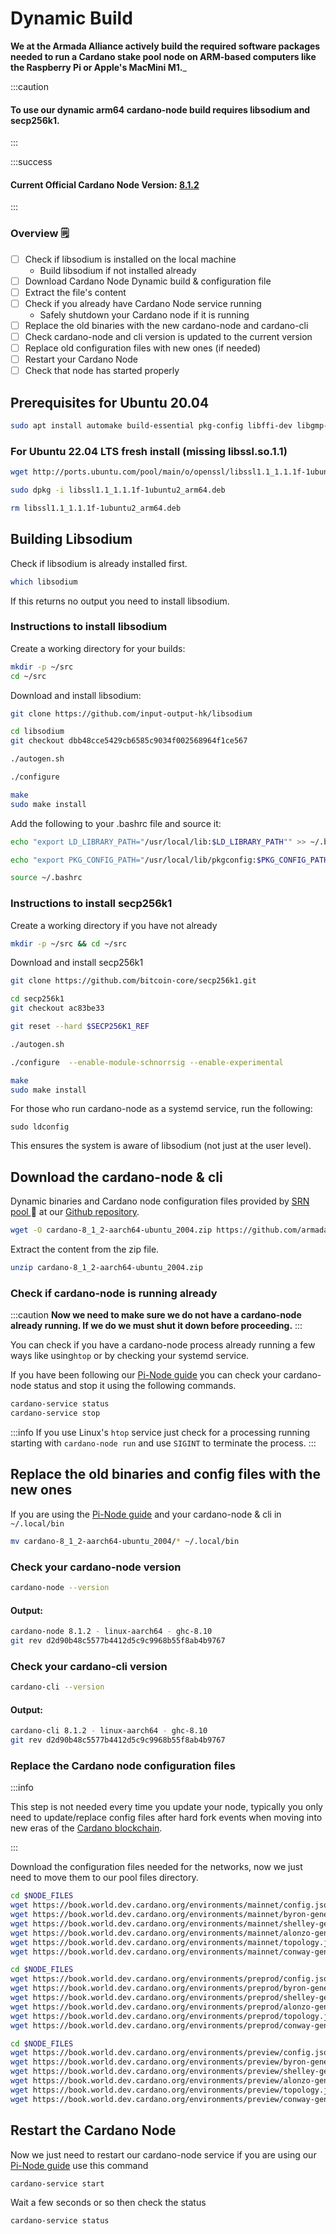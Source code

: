 
# Dynamic Build

**We at the Armada Alliance actively build the required software packages needed to run a Cardano stake pool node on ARM-based computers like the Raspberry Pi or Apple's MacMini M1.**_

:::caution
#### To use our dynamic arm64 cardano-node build requires libsodium and secp256k1.
:::


:::success
#### Current Official Cardano Node Version: [8.1.2](https://github.com/input-output-hk/cardano-node)
:::

### Overview 🗒

* [ ] Check if libsodium is installed on the local machine
  * Build libsodium if not installed already
* [ ] Download Cardano Node Dynamic build & configuration file
* [ ] Extract the file's content
* [ ] Check if you already have Cardano Node service running
  * Safely shutdown your Cardano node if it is running
* [ ] Replace the old binaries with the new cardano-node and cardano-cli
* [ ] Check cardano-node and cli version is updated to the current version
* [ ] Replace old configuration files with new ones (if needed)
* [ ] Restart your Cardano Node
* [ ] Check that node has started properly

## Prerequisites for Ubuntu 20.04

```bash title=">_ Terminal"
sudo apt install automake build-essential pkg-config libffi-dev libgmp-dev libssl-dev libtinfo-dev libsystemd-dev zlib1g-dev make g++ tmux git jq wget libncursesw5 libtool autoconf liblmdb-dev -y
```
### For Ubuntu 22.04 LTS fresh install (missing libssl.so.1.1)

```bash title=">_ Terminal"
wget http://ports.ubuntu.com/pool/main/o/openssl/libssl1.1_1.1.1f-1ubuntu2_arm64.deb

sudo dpkg -i libssl1.1_1.1.1f-1ubuntu2_arm64.deb

rm libssl1.1_1.1.1f-1ubuntu2_arm64.deb
```


## Building Libsodium

Check if libsodium is already installed first.

```bash title=">_ Terminal"
which libsodium
```

If this returns no output you need to install libsodium.

### Instructions to install libsodium

Create a working directory for your builds:

```bash title=">_ Terminal"
mkdir -p ~/src
cd ~/src
```

Download and install libsodium:

```bash title=">_ Terminal"
git clone https://github.com/input-output-hk/libsodium
```

```bash title=">_ Terminal"
cd libsodium
git checkout dbb48cce5429cb6585c9034f002568964f1ce567
```

```bash title=">_ Terminal"
./autogen.sh
```

```bash title=">_ Terminal"
./configure
```

```bash title=">_ Terminal"
make
sudo make install
```

Add the following to your .bashrc file and source it:

```bash title=">_ Terminal"
echo "export LD_LIBRARY_PATH="/usr/local/lib:$LD_LIBRARY_PATH"" >> ~/.bashrc

echo "export PKG_CONFIG_PATH="/usr/local/lib/pkgconfig:$PKG_CONFIG_PATH"" >> ~/.bashrc

source ~/.bashrc
```

### Instructions to install secp256k1

Create a working directory if you have not already

```bash title=">_ Terminal"
mkdir -p ~/src && cd ~/src
```
Download and install secp256k1

```bash title=">_ Terminal"
git clone https://github.com/bitcoin-core/secp256k1.git
```

```bash title=">_ Terminal"
cd secp256k1
git checkout ac83be33
```

```bash title=">_ Terminal"
git reset --hard $SECP256K1_REF
```

```bash title=">_ Terminal"
./autogen.sh
```

```bash title=">_ Terminal"
./configure  --enable-module-schnorrsig --enable-experimental
```

```bash title=">_ Terminal"
make
sudo make install
```

For those who run cardano-node as a systemd service, run the following:

```
sudo ldconfig
```

This ensures the system is aware of libsodium (not just at the user level).

## Download the cardano-node & cli

Dynamic binaries and Cardano node configuration files provided by [SRN pool ](https://armada-alliance.com/stake-pools/cc1b1c03798884c636703443a23b8d9e827d6c0417921600394198a0):pray: at our [Github repository](https://github.com/armada-alliance/cardano-node-binaries).

```bash title=">_ Terminal"
wget -O cardano-8_1_2-aarch64-ubuntu_2004.zip https://github.com/armada-alliance/cardano-node-binaries/blob/main/dynamic-binaries/8.1.2/cardano-8_1_2-aarch64-ubuntu_2004.zip?raw=true
```

Extract the content from the zip file.

```bash title=">_ Terminal"
unzip cardano-8_1_2-aarch64-ubuntu_2004.zip
```

### Check if cardano-node is running already

:::caution
**Now we need to make sure we do not have a cardano-node already running. If we do we must shut it down before proceeding.**
:::

You can check if you have a cardano-node process already running a few ways like using`htop` or by checking your systemd service.

If you have been following our [Pi-Node guide](../pi-pool-tutorial/) you can check your cardano-node status and stop it using the following commands.

```bash title=">_ Terminal"
cardano-service status
cardano-service stop
```

:::info
If you use Linux's `htop` service just check for a processing running starting with `cardano-node run` and use `SIGINT` to terminate the process.
:::

## Replace the old binaries and config files with the new ones

If you are using the [Pi-Node guide](../pi-pool-tutorial/) and your cardano-node & cli in `~/.local/bin`

```bash title=">_ Terminal"
mv cardano-8_1_2-aarch64-ubuntu_2004/* ~/.local/bin
```

### Check your cardano-node version

```bash title=">_ Terminal"
cardano-node --version
```

#### Output:

```bash title=">_ Terminal"
cardano-node 8.1.2 - linux-aarch64 - ghc-8.10
git rev d2d90b48c5577b4412d5c9c9968b55f8ab4b9767
```

### Check your cardano-cli version

```bash title=">_ Terminal"
cardano-cli --version
```

#### Output:

```bash title=">_ Terminal"
cardano-cli 8.1.2 - linux-aarch64 - ghc-8.10
git rev d2d90b48c5577b4412d5c9c9968b55f8ab4b9767
```

### Replace the Cardano node configuration files

:::info

This step is not needed every time you update your node, typically you only need to update/replace config files after hard fork events when moving into new eras of the [Cardano blockchain](https://roadmap.cardano.org/en/).

:::

Download the configuration files needed for the networks, now we just need to move them to our pool files directory.

<Tabs>
  <TabItem value="Mainnet" label="Mainnet" default> 

```bash title=">_ Terminal"
cd $NODE_FILES
wget https://book.world.dev.cardano.org/environments/mainnet/config.json
wget https://book.world.dev.cardano.org/environments/mainnet/byron-genesis.json
wget https://book.world.dev.cardano.org/environments/mainnet/shelley-genesis.json
wget https://book.world.dev.cardano.org/environments/mainnet/alonzo-genesis.json
wget https://book.world.dev.cardano.org/environments/mainnet/topology.json
wget https://book.world.dev.cardano.org/environments/mainnet/conway-genesis.json
```
  </TabItem>
  <TabItem value="Pre-Production" label="Pre-Production">

```bash title=">_ Terminal"
cd $NODE_FILES
wget https://book.world.dev.cardano.org/environments/preprod/config.json
wget https://book.world.dev.cardano.org/environments/preprod/byron-genesis.json
wget https://book.world.dev.cardano.org/environments/preprod/shelley-genesis.json
wget https://book.world.dev.cardano.org/environments/preprod/alonzo-genesis.json
wget https://book.world.dev.cardano.org/environments/preprod/topology.json
wget https://book.world.dev.cardano.org/environments/preprod/conway-genesis.json
```
  </TabItem>
  <TabItem value="Preview" label="Preview">

```bash title=">_ Terminal"
cd $NODE_FILES
wget https://book.world.dev.cardano.org/environments/preview/config.json
wget https://book.world.dev.cardano.org/environments/preview/byron-genesis.json
wget https://book.world.dev.cardano.org/environments/preview/shelley-genesis.json
wget https://book.world.dev.cardano.org/environments/preview/alonzo-genesis.json
wget https://book.world.dev.cardano.org/environments/preview/topology.json
wget https://book.world.dev.cardano.org/environments/preview/conway-genesis.json
```
  </TabItem>

</Tabs>

## Restart the Cardano Node

Now we just need to restart our cardano-node service if you are using our [Pi-Node guide](../pi-pool-tutorial/) use this command

```bash title=">_ Terminal"
cardano-service start
```

Wait a few seconds or so then check the status

```bash title=">_ Terminal"
cardano-service status
```
